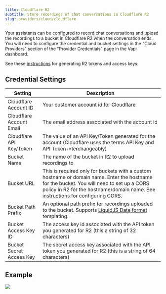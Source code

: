 ```yaml
---
title: Cloudflare R2
subtitle: Store recordings of chat conversations in Cloudflare R2
slug: providers/cloud/cloudflare
---
```


Your assistants can be configured to record chat conversations and upload
the recordings to a bucket in Cloudflare R2 when the conversation ends.  You will
need to configure the credential and bucket settings in the "Cloud Providers"
section of the "Provider Credentials" page in the Vapi dashboard.

See these [instructions](https://developers.cloudflare.com/r2/api/s3/tokens/) for generating R2 tokens and access keys.

## Credential Settings

Setting                  | Description                                            
------------------------ | -------------------------------------------------------
Cloudflare Account ID    | Your customer account id for Cloudflare
Cloudflare Account Email | The email address associated with the account id
Cloudflare API Key/Token | The value of an API Key/Token generated for the account  (Cloudflare uses the terms API Key and API Token interchangeably)
Bucket Name              | The name of the bucket in R2 to upload recordings to
Bucket URL               | This is required only for buckets with a custom hostname or domain name. Enter the hostname for the bucket. You will need to set up a CORS policy in R2 for the hostname/domain name. See [instructions](https://developers.cloudflare.com/r2/buckets/cors/) for configuring CORS.
Bucket Path Prefix       | An optional path prefix for recordings uploaded to the bucket. Supports [LiquidJS Date format](https://liquidjs.com/filters/date.html) templating.
Bucket Access Key ID     | The access key id associated with the API token you generated for R2 (this a string of 32 characters)
Bucket Secret Access Key | The secret access key associated with the API token you generated for R2 (this is a string of 64 characters)

## Example

<Frame caption="Example Configuration">
  <img src="../../static/images/credentials/provider/cloud-provider-cloudflare-r2.png" />
</Frame>
